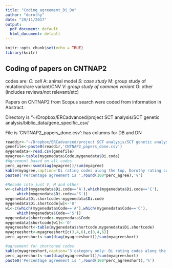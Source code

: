 ```yaml
---
title: "Coding_agreement_Di_Do"
author: "dorothy"
date: "29/11/2017"
output:
  pdf_document: default
  html_document: default
---
```


```r
knitr::opts_chunk$set(echo = TRUE)
library(knitr)
```

## Coding of papers on CNTNAP2

 codes are: *C: cell
           *A: animal model
          *S: case study
            *M: group study of mutation/rare variant/CNV
           *V: group study of common variant
          * O: other (includes reviews/not relevant/etc)
           
Papers on CNTNAP2 from Scopus search were coded from information in Abstract.

Directory is "~/Dropbox/ERCadvanced/project SCT analysis/SCT genetic analysis/biblio_data/gene_specific_csv/

File is 'CNTNAP2_papers_done.csv': has columns for DB and DN


```r
readdir<-"~/Dropbox/ERCadvanced/project SCT analysis/SCT genetic analysis/biblio_data/gene_specific_csv/"
genefile<-paste0(readdir,'CNTNAP2_papers_done.csv')
mygenedata<-read.csv(genefile)
myagree<-table(mygenedata$Code,mygenedata$Di.code)
#Agreement based on all codes
perc_agree<-sum(diag(myagree))/sum(myagree)
kable(myagree,caption='Di rating codes along the top, Dorothy rating codes in rows')
paste0('Percentage agreement is ',round(100*perc_agree),'%')

#Recode into just V, M and other
w<-c(which(mygenedata$Di.code=='A'),which(mygenedata$Di.code=='C'),
     which(mygenedata$Di.code=='S'))
mygenedata$Di.shortcode<-mygenedata$Di.code
mygenedata$Di.shortcode[w]<-'O'
w1<-c(which(mygenedata$Code=='A'),which(mygenedata$Code=='C'),
     which(mygenedata$Code=='S'))
mygenedata$shortcode<-mygenedata$Code
mygenedata$shortcode[w1]<-'O'
myagreeshort<-table(mygenedata$shortcode,mygenedata$Di.shortcode)
myagreeshort<-myagreeshort[c(3,4,6),c(3,4,6)]
perc_agreeshort<-sum(diag(myagreeshort))/sum(myagreeshort)

#agreement for shortened codes
kable(myagreeshort,caption='3 category only: Di rating codes along the top, Dorothy rating codes in rows')
perc_agreeshort<-sum(diag(myagreeshort))/sum(myagreeshort)
paste0('Percentage agreement is ',round(100*perc_agreeshort),'%')
```


